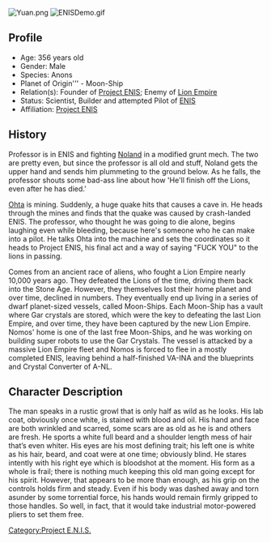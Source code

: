 [[File:Yuan.png|thumb|right]]
[[File:ENISDemo.gif|thumb|right]]
== Profile ==
* Age: 356 years old
* Gender: Male
* Species: Anons
* Planet of Origin''' - Moon-Ship
* Relation(s): Founder of [[Project ENIS]]; Enemy of [[Lion Empire]]
* Status: Scientist, Builder and attempted Pilot of [[ENIS]]
* Affiliation: [[Project ENIS]]

== History ==
Professor is in ENIS and fighting [[Noland]] in a modified grunt mech. The two are pretty even, but since the professor is all old and stuff, Noland gets the upper hand and sends him plummeting to the ground below. As he falls, the professor shouts some bad-ass line about how 'He'll finish off the Lions, even after he has died.'

[[Ohta]] is mining. Suddenly, a huge quake hits that causes a cave in. He heads through the mines and finds that the quake was caused by crash-landed ENIS. The professor, who thought he was going to die alone, begins laughing even while bleeding, because here's someone who he can make into a pilot. He talks Ohta into the machine and sets the coordinates so it heads to Project ENIS, his final act and a way of saying "FUCK YOU" to the lions in passing. 

Comes from an ancient race of aliens, who fought a Lion Empire nearly 10,000 years ago. They defeated the Lions of the time, driving them back into the Stone Age. However, they themselves lost their home planet and over time, declined in numbers. They eventually end up living in a series of dwarf planet-sized vessels, called Moon-Ships. Each Moon-Ship has a vault where Gar crystals are stored, which were the key to defeating the last Lion Empire, and over time, they have been captured by the new Lion Empire. Nomos' home is one of the last free Moon-Ships, and he was working on building super robots to use the Gar Crystals. The vessel is attacked by a massive Lion Empire fleet and Nomos is forced to flee in a mostly completed ENIS, leaving behind a half-finished VA-INA and the blueprints and Crystal Converter of A-NL.

== Character Description ==
The man speaks in a rustic growl that is only half as wild as he looks. His lab coat, obviously once white, is stained with blood and oil. His hand and face are both wrinkled and scarred, some scars are as old as he is and others are fresh. He sports a white full beard and a shoulder length mess of hair that’s even whiter. His eyes are his most defining trait; his left one is white as his hair, beard, and coat were at one time; obviously blind. He stares intently with his right eye which is bloodshot at the moment. His form as a whole is frail; there is nothing much keeping this old man going except for his spirit. However, that appears to be more than enough, as his grip on the controls holds firm and steady. Even if his body was dashed away and torn asunder by some torrential force, his hands would remain firmly gripped to those handles. So well, in fact, that it would take industrial motor-powered pliers to set them free.

[[Category:Project E.N.I.S.]]